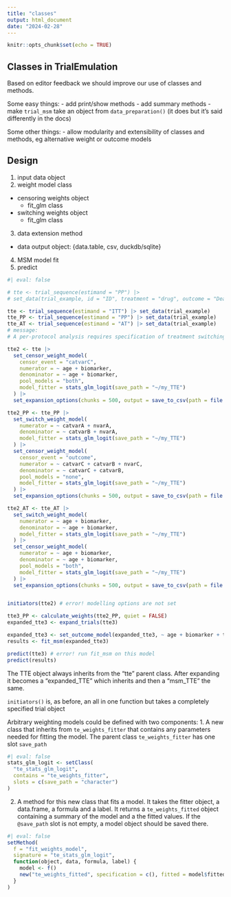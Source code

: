 ```yaml
---
title: "classes"
output: html_document
date: "2024-02-28"
---
```


```r
knitr::opts_chunk$set(echo = TRUE)
```

## Classes in TrialEmulation

Based on editor feedback we should improve our use of classes and methods.

Some easy things: - add print/show methods - add summary methods - make `trial_msm` take an object from `data_preparation()` (it does but it's said differently in the docs)

Some other things: - allow modularity and extensibility of classes and methods, eg alternative weight or outcome models

## Design

1.  input data object
2.  weight model class

-   censoring weights object
    -   fit_glm class
-   switching weights object
    -   fit_glm class

3.  data extension method

-   data output object: {data.table, csv, duckdb/sqlite}

4.  MSM model fit
5.  predict

```r
#| eval: false

# tte <- trial_sequence(estimand = "PP") |>
# set_data(trial_example, id = "ID", treatment = "drug", outcome = "Death", eligible = "IE")

tte <- trial_sequence(estimand = "ITT") |> set_data(trial_example)
tte_PP <- trial_sequence(estimand = "PP") |> set_data(trial_example)
tte_AT <- trial_sequence(estimand = "AT") |> set_data(trial_example)
# message:
# A per-protocol analysis requires specification of treatment switching model with set_switch_weight_model()

tte2 <- tte |>
  set_censor_weight_model(
    censor_event = "catvarC",
    numerator = ~ age + biomarker,
    denominator = ~ age + biomarker,
    pool_models = "both",
    model_fitter = stats_glm_logit(save_path = "~/my_TTE")
  ) |>
  set_expansion_options(chunks = 500, output = save_to_csv(path = file.path(tempdir(), "expansion_dir")))

tte2_PP <- tte_PP |>
  set_switch_weight_model(
    numerator = ~ catvarA + nvarA,
    denominator = ~ catvarB + nvarA,
    model_fitter = stats_glm_logit(save_path = "~/my_TTE")
  ) |>
  set_censor_weight_model(
    censor_event = "outcome",
    numerator = ~ catvarC + catvarB + nvarC,
    denominator = ~ catvarC + catvarB,
    pool_models = "none",
    model_fitter = stats_glm_logit(save_path = "~/my_TTE")
  ) |>
  set_expansion_options(chunks = 500, output = save_to_csv(path = file.path(tempdir(), "expansion_dir")))

tte2_AT <- tte_AT |>
  set_switch_weight_model(
    numerator = ~ age + biomarker,
    denominator = ~ age + biomarker,
    model_fitter = stats_glm_logit(save_path = "~/my_TTE")
  ) |>
  set_censor_weight_model(
    numerator = ~ age + biomarker,
    denominator = ~ age + biomarker,
    pool_models = "both",
    model_fitter = stats_glm_logit(save_path = "~/my_TTE")
  ) |>
  set_expansion_options(chunks = 500, output = save_to_csv(path = file.path(tempdir(), "expansion_dir")))


initiators(tte2) # error! modelling options are not set

tte3_PP <- calculate_weights(tte2_PP, quiet = FALSE)
expanded_tte3 <- expand_trials(tte3)

expanded_tte3 <- set_outcome_model(expanded_tte3, ~ age + biomarker + time + time^2)
results <- fit_msm(expanded_tte3)

predict(tte3) # error! run fit_msm on this model
predict(results)
```


The TTE object always inherits from the "tte" parent class. After expanding it becomes a 
"expanded_TTE" which inherits and then a "msm_TTE" the same.

`initiators()` is, as before, an all in one function but takes a completely specified trial object


Arbitrary weighting models could be defined with two components:
1. A new class that inherits from `te_weights_fitter` that contains any parameters
needed for fitting the model. The parent class `te_weights_fitter` has one slot `save_path`
```r
#| eval: false
stats_glm_logit <- setClass(
  "te_stats_glm_logit",
  contains = "te_weights_fitter",
  slots = c(save_path = "character")
)
```

2. A method for this new class that fits a model. It takes the fitter object, a data.frame, a formula and a label.
It returns a `te_weights_fitted` object containing a summary of the model and a the fitted values.
If the `@save_path` slot is not empty, a model object should be saved there.

```r
#| eval: false
setMethod(
  f = "fit_weights_model",
  signature = "te_stats_glm_logit",
  function(object, data, formula, label) {
    model <- f()
    new("te_weights_fitted", specification = c(), fitted = model$fitted)
  }
)
```
